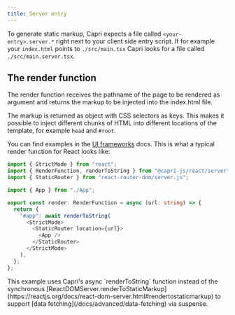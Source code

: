 ```yaml
---
title: Server entry
---
```


To generate static markup, Capri expects a file called `<your-entry>.server.*` right next to your
client side entry script. If for example your `index.html` points to `./src/main.tsx` Capri looks
for a file called `./src/main.server.tsx`.

## The render function

The render function receives the pathname of the page to be rendered as argument and returns the
markup to be injected into the index.html file.

The markup is returned as object with CSS selectors as keys. This makes it possible to inject
different chunks of HTML into different locations of the template, for example `head` and `#root`.

You can find examples in the [UI frameworks](/docs/frameworks) docs. This is what a typical render
function for React looks like:

```ts
import { StrictMode } from "react";
import { RenderFunction, renderToString } from "@capri-js/react/server";
import { StaticRouter } from "react-router-dom/server.js";

import { App } from "./App";

export const render: RenderFunction = async (url: string) => {
  return {
    "#app": await renderToString(
      <StrictMode>
        <StaticRouter location={url}>
          <App />
        </StaticRouter>
      </StrictMode>
    ),
  };
};
```

<Note>
  This example uses Capri's async `renderToString` function instead of the
  synchronous
  [ReactDOMServer.renderToStaticMarkup](https://reactjs.org/docs/react-dom-server.html#rendertostaticmarkup)
  to support [data fetching](/docs/advanced/data-fetching) via suspense.
</Note>
